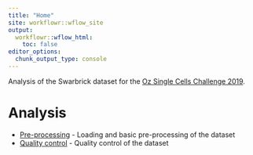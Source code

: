 ```yaml
---
title: "Home"
site: workflowr::wflow_site
output:
  workflowr::wflow_html:
    toc: false
editor_options:
  chunk_output_type: console
---
```


Analysis of the Swarbrick dataset for the
[Oz Single Cells Challenge 2019][challenge].

Analysis
========

* [Pre-processing](01-pre-processing.html) - Loading and basic pre-processing
  of the dataset
* [Quality control](02-quality-control.html) - Quality control of the dataset

[challenge]: https://sydneybiox.github.io/SingleCellsChallenge2019/
